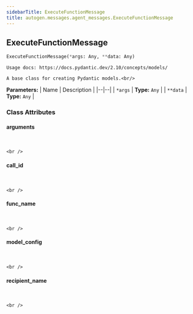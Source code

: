 ```yaml
---
sidebarTitle: ExecuteFunctionMessage
title: autogen.messages.agent_messages.ExecuteFunctionMessage
---
```

<h2 id="autogen.messages.agent_messages.ExecuteFunctionMessage" class="doc doc-heading">
    <code class="doc-symbol doc-symbol-heading doc-symbol-class"></code>
    <span class="doc doc-object-name doc-class-name">ExecuteFunctionMessage</span>
</h2>

```python
ExecuteFunctionMessage(*args: Any, **data: Any)
```

    Usage docs: https://docs.pydantic.dev/2.10/concepts/models/
    
    A base class for creating Pydantic models.<br/>

<b>Parameters:</b>
| Name | Description |
|--|--|
| `*args` | **Type:** `Any` |
| `**data` | **Type:** `Any` |

### Class Attributes

<code class="doc-symbol doc-symbol-heading doc-symbol-attribute"></code>
#### arguments
<br />

    <br />

<code class="doc-symbol doc-symbol-heading doc-symbol-attribute"></code>
#### call_id
<br />

    <br />

<code class="doc-symbol doc-symbol-heading doc-symbol-attribute"></code>
#### func_name
<br />

    <br />

<code class="doc-symbol doc-symbol-heading doc-symbol-attribute"></code>
#### model_config
<br />

    <br />

<code class="doc-symbol doc-symbol-heading doc-symbol-attribute"></code>
#### recipient_name
<br />

    <br />
